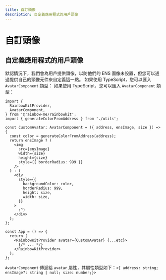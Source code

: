 ```yaml
---
title: 自訂頭像
description: 自定義應用程式的用戶頭像
---
```


# 自訂頭像

## 自定義應用程式的用戶頭像

默認情況下，我們會為用戶提供頭像，以防他們的 ENS 圖像未設置，但您可以通過提供自己的頭像元件來自定義這一點。 如果使用 TypeScript，您可以匯入 `AvatarComponent` 類型： 如果使用 TypeScript，您可以匯入 `AvatarComponent` 類型：

```tsx
import {
  RainbowKitProvider,
  AvatarComponent,
} from '@rainbow-me/rainbowkit';
import { generateColorFromAddress } from './utils';

const CustomAvatar: AvatarComponent = ({ address, ensImage, size }) => {
  const color = generateColorFromAddress(address);
  return ensImage ? (
    <img
      src={ensImage}
      width={size}
      height={size}
      style={{ borderRadius: 999 }}
    />
  ) : (
    <div
      style={{
        backgroundColor: color,
        borderRadius: 999,
        height: size,
        width: size,
      }}
    >
      :^)
    </div>
  );
};

const App = () => {
  return (
    <RainbowKitProvider avatar={CustomAvatar} {...etc}>
      {/* ... */}
    </RainbowKitProvider>
  );
};
```

`AvatarComponent` 傳遞給 `avatar` 屬性，其屬性類型如下：`<{ address: string; ensImage?: string | null; size: number;}>`

